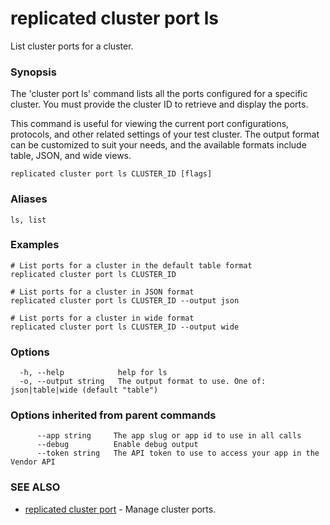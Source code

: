 # replicated cluster port ls

List cluster ports for a cluster.

### Synopsis

The 'cluster port ls' command lists all the ports configured for a specific cluster. You must provide the cluster ID to retrieve and display the ports.

This command is useful for viewing the current port configurations, protocols, and other related settings of your test cluster. The output format can be customized to suit your needs, and the available formats include table, JSON, and wide views.

```
replicated cluster port ls CLUSTER_ID [flags]
```

### Aliases

```
ls, list
```

### Examples

```
# List ports for a cluster in the default table format
replicated cluster port ls CLUSTER_ID

# List ports for a cluster in JSON format
replicated cluster port ls CLUSTER_ID --output json

# List ports for a cluster in wide format
replicated cluster port ls CLUSTER_ID --output wide
```

### Options

```
  -h, --help            help for ls
  -o, --output string   The output format to use. One of: json|table|wide (default "table")
```

### Options inherited from parent commands

```
      --app string     The app slug or app id to use in all calls
      --debug          Enable debug output
      --token string   The API token to use to access your app in the Vendor API
```

### SEE ALSO

* [replicated cluster port](replicated-cli-cluster-port)	 - Manage cluster ports.

